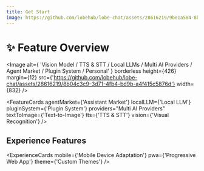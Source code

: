 ```yaml
---
title: Get Start
image: https://github.com/lobehub/lobe-chat/assets/28616219/9be1a584-8b66-4bc4-ac96-14c4f94dc499
---
```


# ✨ Feature Overview

<Image
  alt={
    'Vision Model / TTS & STT / Local LLMs / Multi AI Providers / Agent Market / Plugin System / Personal'
  }
  borderless
  height={426}
  margin={12}
  src={'https://github.com/lobehub/lobe-chat/assets/28616219/8b04c3c9-3d71-4fb4-bd9b-a4f415c5876d'}
  width={832}
/>

<FeatureCards
  agentMarket={'Assistant Market'}
  localLLM={'Local LLM'}
  pluginSystem={'Plugin System'}
  providers="Multi AI Providers"
  textToImage={'Text-to-Image'}
  tts={'TTS & STT'}
  vision={'Visual Recognition'}
/>

## Experience Features

<ExperienceCards
  mobile={'Mobile Device Adaptation'}
  pwa={'Progressive Web App'}
  theme={'Custom Themes'}
/>
